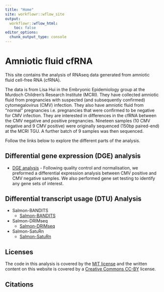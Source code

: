 ```yaml
---
title: "Home"
site: workflowr::wflow_site
output:
  workflowr::wflow_html:
    toc: false
editor_options:
  chunk_output_type: console
---
```


# Amniotic fluid cfRNA

This site contains the analysis of RNAseq data generated from amniotic fluid cell-free RNA (cfRNA). 

The data is from Lisa Hui in the Embryonic Epidemiology group at the Murdoch Children's Research Institute (MCRI). They have collected amniotic fluid from pregnancies with suspected (and subsequently confirmed) cytomegalovirus (CMV) infection. They also have amniotic fluid from "normal" pregnancies i.e. pregnancies that were confirmed to be negative for CMV infection. They are interested in differences in the cfRNA between the CMV negative and positive pregnancies. Nineteen samples (10 CMV negative and 9 CMV positive) were originally sequenced (150bp paired-end) at the MCRI TGU. A further batch of 9 samples was then sequenced. 

Follow the links below to explore the different parts of the analysis. 


Differential gene expression (DGE) analysis
-------------------------------------------

* [DGE analysis](salmon-ruv-all.html) - Following quality control and normalisation, we preformed a differential expression analysis between CMV positive and CMV negative samples. We also performed gene set testing to identify any gene sets of interest.   
    
    
Differential transcript usage (DTU) Analysis
--------------------------------------------

* Salmon-BANDITS
    * [Salmon-BANDITS](salmon-bandits.html)
* Salmon-DRIMseq
    * [Salmon-DRIMseq](salmon-DRIMseq.html)
* Salmon-SatuRn
    * [Salmon-SatuRn](salmon-SatuRn.html)
    
<!-- New Analysis -->
<!-- ------------ -->

<!-- * Read mapping, counting and quality control. -->
<!--     * [MultiQC analysis](multiqc_report.html) -->

<!-- * Differential expression analysis -->
<!--     * [Analysis results](STAR-FC-all.html) - This is the new analysis comparing CMV positive and CMV negative samples of the full cohort.    -->

<!-- * Differential expression analysis (exclude samples with ultrasound abnormality) -->
<!--     * [Anlaysis results](STAR-FC-exclude-US-ab.html) - This is the same analysis as above but excluding all samples that had an ultrasound abnormality identified. -->

<!-- * Differential expression analysis (RUVseq) -->
<!--     * [Analysis results](STAR-FC-RUV-all.html) - This is the new analysis comparing CMV positive and CMV negative samples of the full cohort, using [RUVseq](https://bioconductor.org/packages/release/bioc/html/RUVSeq.html) to remove additional unwanted variation.     -->

<!-- * Differential expression analysis (RUVseq) -->
<!--     * [Analysis results](STAR-FC-RUV-exclude-US-ab.html) - RUVseq analysis comparing CMV positive and CMV negative samples, excluding samples with ultrasound abnormalities.  -->

<!-- Pilot Analysis -->
<!-- -------------- -->

<!-- * Differential expression analysis -->
<!--     * [Limma-voom analysis](salmon-limma-voom.html) - This is the initial analysis comparing CMV positive and CMV negative samples. Following quality control and normalisation, we preformed a differential expression analysis between CMV positive and CMV negative samples. We also performed gene set testing to identify any gene sets that may differentially expressed.    -->

<!-- * Differential expression analysis (exclude CMV11 and pairs) -->
<!--     * [Limma-voom analysis excluding CMV11](salmon-limma-voom-exclude-CMV11.html) - This is the same analysis as above but excluding CMV11 (which had an ultrasound abnormality identified) and its pairs.  -->

Licenses
--------

The code in this analysis is covered by the [MIT license][mit] and the written
content on this website is covered by a [Creative Commons CC-BY][cc] license.


Citations
---------

[mit]: https://choosealicense.com/licenses/mit/ "MIT License"
[cc]: https://creativecommons.org/licenses/by/4.0/ "CC-BY License"
